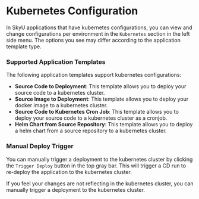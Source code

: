 
# Kubernetes Configuration

In SkyU applications that have kubernetes configurations, you can view and change configurations per environment in the `Kubernetes` section in the left side menu. The options you see may differ according to the application template type.


### Supported Application Templates

The following application templates support kubernetes configurations:

- **Source Code to Deployment**: This template allows you to deploy your source code to a kubernetes cluster.
- **Source Image to Deployment**: This template allows you to deploy your docker image to a kubernetes cluster.
- **Source Code to Kubernetes Cron Job**: This template allows you to deploy your source code to a kubernetes cluster as a cronjob.
- **Helm Chart from Source Repository**: This template allows you to deploy a helm chart from a source repository to a kubernetes cluster.


### Manual Deploy Trigger

You can manually trigger a deployment to the kubernetes cluster by clicking the `Trigger Deploy` button in the top gray bar. This will trigger a CD run to re-deploy the application to the kubernetes cluster.

If you feel your changes are not reflecting in the kubernetes cluster, you can manually trigger a deployment to the kubernetes cluster.